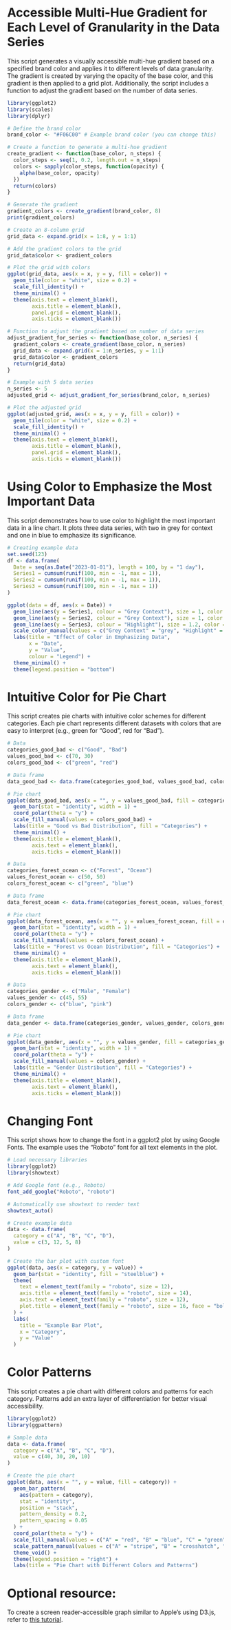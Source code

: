 # Accessible Multi-Hue Gradient for Each Level of Granularity in the Data Series

This script generates a visually accessible multi-hue gradient based on a specified brand color and applies it to different levels of data granularity. The gradient is created by varying the opacity of the base color, and this gradient is then applied to a grid plot. Additionally, the script includes a function to adjust the gradient based on the number of data series.

```r
library(ggplot2)
library(scales)
library(dplyr)

# Define the brand color
brand_color <- "#F06C00" # Example brand color (you can change this)

# Create a function to generate a multi-hue gradient
create_gradient <- function(base_color, n_steps) {
  color_steps <- seq(1, 0.2, length.out = n_steps)
  colors <- sapply(color_steps, function(opacity) {
    alpha(base_color, opacity)
  })
  return(colors)
}

# Generate the gradient
gradient_colors <- create_gradient(brand_color, 8)
print(gradient_colors)

# Create an 8-column grid
grid_data <- expand.grid(x = 1:8, y = 1:1)

# Add the gradient colors to the grid
grid_data$color <- gradient_colors

# Plot the grid with colors
ggplot(grid_data, aes(x = x, y = y, fill = color)) +
  geom_tile(color = "white", size = 0.2) +
  scale_fill_identity() +
  theme_minimal() +
  theme(axis.text = element_blank(),
        axis.title = element_blank(),
        panel.grid = element_blank(),
        axis.ticks = element_blank())

# Function to adjust the gradient based on number of data series
adjust_gradient_for_series <- function(base_color, n_series) {
  gradient_colors <- create_gradient(base_color, n_series)
  grid_data <- expand.grid(x = 1:n_series, y = 1:1)
  grid_data$color <- gradient_colors
  return(grid_data)
}

# Example with 5 data series
n_series <- 5
adjusted_grid <- adjust_gradient_for_series(brand_color, n_series)

# Plot the adjusted grid
ggplot(adjusted_grid, aes(x = x, y = y, fill = color)) +
  geom_tile(color = "white", size = 0.2) +
  scale_fill_identity() +
  theme_minimal() +
  theme(axis.text = element_blank(),
        axis.title = element_blank(),
        panel.grid = element_blank(),
        axis.ticks = element_blank())
```

# Using Color to Emphasize the Most Important Data

This script demonstrates how to use color to highlight the most important data in a line chart. It plots three data series, with two in grey for context and one in blue to emphasize its significance.

```r
# Creating example data
set.seed(123)
df <- data.frame(
  Date = seq(as.Date("2023-01-01"), length = 100, by = "1 day"),
  Series1 = cumsum(runif(100, min = -1, max = 1)),
  Series2 = cumsum(runif(100, min = -1, max = 1)),
  Series3 = cumsum(runif(100, min = -1, max = 1))
)

ggplot(data = df, aes(x = Date)) +
  geom_line(aes(y = Series1, colour = "Grey Context"), size = 1, color = "grey") +
  geom_line(aes(y = Series2, colour = "Grey Context"), size = 1, color = "grey") +
  geom_line(aes(y = Series3, colour = "Highlight"), size = 1.2, color = "steelblue") +
  scale_color_manual(values = c("Grey Context" = "grey", "Highlight" = "steelblue")) +
  labs(title = "Effect of Color in Emphasizing Data",
       x = "Date",
       y = "Value",
       colour = "Legend") +
  theme_minimal() +
  theme(legend.position = "bottom")
```

# Intuitive Color for Pie Chart

This script creates pie charts with intuitive color schemes for different categories. Each pie chart represents different datasets with colors that are easy to interpret (e.g., green for "Good", red for "Bad").

```r
# Data
categories_good_bad <- c("Good", "Bad")
values_good_bad <- c(70, 30)
colors_good_bad <- c("green", "red")

# Data frame
data_good_bad <- data.frame(categories_good_bad, values_good_bad, colors_good_bad)

# Pie chart
ggplot(data_good_bad, aes(x = "", y = values_good_bad, fill = categories_good_bad)) +
  geom_bar(stat = "identity", width = 1) +
  coord_polar(theta = "y") +
  scale_fill_manual(values = colors_good_bad) +
  labs(title = "Good vs Bad Distribution", fill = "Categories") +
  theme_minimal() +
  theme(axis.title = element_blank(),
        axis.text = element_blank(),
        axis.ticks = element_blank())

# Data
categories_forest_ocean <- c("Forest", "Ocean")
values_forest_ocean <- c(50, 50)
colors_forest_ocean <- c("green", "blue")

# Data frame
data_forest_ocean <- data.frame(categories_forest_ocean, values_forest_ocean, colors_forest_ocean)

# Pie chart
ggplot(data_forest_ocean, aes(x = "", y = values_forest_ocean, fill = categories_forest_ocean)) +
  geom_bar(stat = "identity", width = 1) +
  coord_polar(theta = "y") +
  scale_fill_manual(values = colors_forest_ocean) +
  labs(title = "Forest vs Ocean Distribution", fill = "Categories") +
  theme_minimal() +
  theme(axis.title = element_blank(),
        axis.text = element_blank(),
        axis.ticks = element_blank())

# Data
categories_gender <- c("Male", "Female")
values_gender <- c(45, 55)
colors_gender <- c("blue", "pink")

# Data frame
data_gender <- data.frame(categories_gender, values_gender, colors_gender)

# Pie chart
ggplot(data_gender, aes(x = "", y = values_gender, fill = categories_gender)) +
  geom_bar(stat = "identity", width = 1) +
  coord_polar(theta = "y") +
  scale_fill_manual(values = colors_gender) +
  labs(title = "Gender Distribution", fill = "Categories") +
  theme_minimal() +
  theme(axis.title = element_blank(),
        axis.text = element_blank(),
        axis.ticks = element_blank())
```

# Changing Font

This script shows how to change the font in a ggplot2 plot by using Google Fonts. The example uses the "Roboto" font for all text elements in the plot.

```r
# Load necessary libraries
library(ggplot2)
library(showtext)

# Add Google font (e.g., Roboto)
font_add_google("Roboto", "roboto")

# Automatically use showtext to render text
showtext_auto()

# Create example data
data <- data.frame(
  category = c("A", "B", "C", "D"),
  value = c(3, 12, 5, 8)
)

# Create the bar plot with custom font
ggplot(data, aes(x = category, y = value)) +
  geom_bar(stat = "identity", fill = "steelblue") +
  theme(
    text = element_text(family = "roboto", size = 12),
    axis.title = element_text(family = "roboto", size = 14),
    axis.text = element_text(family = "roboto", size = 12),
    plot.title = element_text(family = "roboto", size = 16, face = "bold")
  ) +
  labs(
    title = "Example Bar Plot",
    x = "Category",
    y = "Value"
  )
```

# Color Patterns

This script creates a pie chart with different colors and patterns for each category. Patterns add an extra layer of differentiation for better visual accessibility.

```r
library(ggplot2)
library(ggpattern)

# Sample data
data <- data.frame(
  category = c("A", "B", "C", "D"),
  value = c(40, 30, 20, 10)
)

# Create the pie chart
ggplot(data, aes(x = "", y = value, fill = category)) +
  geom_bar_pattern(
    aes(pattern = category), 
    stat = "identity", 
    position = "stack", 
    pattern_density = 0.2, 
    pattern_spacing = 0.05
  ) +
  coord_polar(theta = "y") +
  scale_fill_manual(values = c("A" = "red", "B" = "blue", "C" = "green", "D" = "yellow")) +
  scale_pattern_manual(values = c("A" = "stripe", "B" = "crosshatch", "C" = "circle", "D" = "none")) +
  theme_void() +
  theme(legend.position = "right") +
  labs(title = "Pie Chart with Different Colors and Patterns")
```

# Optional resource: 
To create a screen reader-accessible graph similar to Apple's using D3.js, refer to [this tutorial](https://fossheim.io/writing/posts/apple-dataviz-a11y-tutorial/).